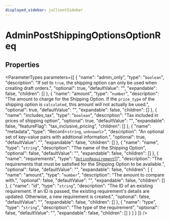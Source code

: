 ```yaml
---
displayed_sidebar: jsClientSidebar
---
```



# AdminPostShippingOptionsOptionReq

## Properties

<ParameterTypes parameters={[
  {
    "name": "admin_only",
    "type": "`boolean`",
    "description": "If set to `true`, the shipping option can only be used when creating draft orders.",
    "optional": true,
    "defaultValue": "",
    "expandable": false,
    "children": []
  },
  {
    "name": "amount",
    "type": "`number`",
    "description": "The amount to charge for the Shipping Option. If the `price_type` of the shipping option is `calculated`, this amount will not actually be used.",
    "optional": true,
    "defaultValue": "",
    "expandable": false,
    "children": []
  },
  {
    "name": "includes_tax",
    "type": "`boolean`",
    "description": "Tax included in prices of shipping option",
    "optional": true,
    "defaultValue": "",
    "expandable": false,
    "featureFlag": "tax_inclusive_pricing",
    "children": []
  },
  {
    "name": "metadata",
    "type": "Record<`string`, `unknown`\\>",
    "description": "An optional set of key-value pairs with additional information.",
    "optional": true,
    "defaultValue": "",
    "expandable": false,
    "children": []
  },
  {
    "name": "name",
    "type": "`string`",
    "description": "The name of the Shipping Option",
    "optional": false,
    "defaultValue": "",
    "expandable": false,
    "children": []
  },
  {
    "name": "requirements",
    "type": "[`OptionRequirement`](internal.OptionRequirement-1.mdx)[]",
    "description": "The requirements that must be satisfied for the Shipping Option to be available.",
    "optional": false,
    "defaultValue": "",
    "expandable": false,
    "children": [
      {
        "name": "amount",
        "type": "`number`",
        "description": "The amount to compare with.",
        "optional": false,
        "defaultValue": "",
        "expandable": false,
        "children": []
      },
      {
        "name": "id",
        "type": "`string`",
        "description": "The ID of an existing requirement. If an ID is passed, the existing requirement's details are updated. Otherwise, a new requirement is created.",
        "optional": false,
        "defaultValue": "",
        "expandable": false,
        "children": []
      },
      {
        "name": "type",
        "type": "`string`",
        "description": "The type of the requirement",
        "optional": false,
        "defaultValue": "",
        "expandable": false,
        "children": []
      }
    ]
  }
]} />
